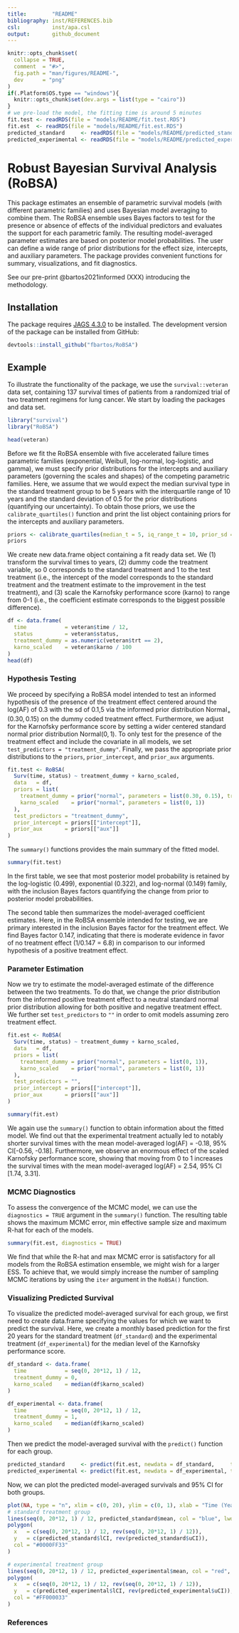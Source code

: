 ```yaml
---
title:        "README"
bibliography: inst/REFERENCES.bib
csl:          inst/apa.csl
output:       github_document
---
```


<!-- README.md is generated from README.Rmd. Please edit that file -->

```r
knitr::opts_chunk$set(
  collapse = TRUE,
  comment  = "#>",
  fig.path = "man/figures/README-",
  dev      = "png"
)
if(.Platform$OS.type == "windows"){
  knitr::opts_chunk$set(dev.args = list(type = "cairo"))
}
# we pre-load the model, the fitting time is around 5 minutes
fit.test <- readRDS(file = "models/README/fit.test.RDS")
fit.est  <- readRDS(file = "models/README/fit.est.RDS")
predicted_standard     <- readRDS(file = "models/README/predicted_standard.RDS")
predicted_experimental <- readRDS(file = "models/README/predicted_experimental.test.RDS")
```


# Robust Bayesian Survival Analysis (RoBSA)

This package estimates an ensemble of parametric survival models (with different parametric families) and uses Bayesian model averaging to combine them. The RoBSA ensemble uses Bayes factors to test for the presence or absence of effects of the individual predictors and evaluates the support for each parametric family. The resulting model-averaged parameter estimates are based on posterior model probabilities. The user can define a wide range of prior distributions for the effect size, intercepts, and auxiliary parameters. The package provides convenient functions for summary, visualizations, and fit diagnostics.

See our pre-print @bartos2021informed (XXX) introducing the methodology.

## Installation

The package requires [JAGS 4.3.0](https://mcmc-jags.sourceforge.io/) to be installed. The development version of the package can be installed from GitHub:

``` r
devtools::install_github("fbartos/RoBSA")
```

## Example

To illustrate the functionality of the package, we use the `survival::veteran` data set, containing 137 survival times of patients from a randomized trial of two treatment regimens for lung cancer. We start by loading the packages and data set.

```r
library("survival")
library("RoBSA")

head(veteran)
```

Before we fit the RoBSA ensemble with five accelerated failure times parametric families (exponential, Weibull, log-normal, log-logistic, and gamma), we must specify prior distributions for the intercepts and auxiliary parameters (governing the scales and shapes) of the competing parametric families. Here, we assume that we would expect the median survival type in the standard treatment group to be 5 years with the interquartile range of 10 years and the standard deviation of 0.5 for the prior distributions (quantifying our uncertainty). To obtain those priors, we use the `calibrate_quartiles()` function and print the list object containing priors for the intercepts and auxiliary parameters.

```r
priors <- calibrate_quartiles(median_t = 5, iq_range_t = 10, prior_sd = 0.5)
priors
```

We create new data.frame object containing a fit ready data set. We (1) transform the survival times to years, (2) dummy code the treatment variable, so 0 corresponds to the standard treatment and 1 to the test treatment (i.e., the intercept of the model corresponds to the standard treatment and the treatment estimate to the improvement in the test treatment), and (3) scale the Karnofsky performance score (karno) to range from 0-1 (i.e., the coefficient estimate corresponds to the biggest possible difference).

```r
df <- data.frame(
  time            = veteran$time / 12,
  status          = veteran$status,
  treatment_dummy = as.numeric(veteran$trt == 2),
  karno_scaled    = veteran$karno / 100 
)
head(df)
```

### Hypothesis Testing 

We proceed by specifying a RoBSA model intended to test an informed hypothesis of the presence of the treatment effect centered around the log(AF) of 0.3 with the sd of 0.1,5 via the informed prior distribution $\text{Normal}_+(0.30, 0.15)$ on the dummy coded treatment effect. Furthermore, we adjust for the Karnofsky performance score by setting a wider centered standard normal prior distribution $\text{Normal}(0, 1)$. To only test for the presence of the treatment effect and include the covariate in all models, we set `test_predictors = "treatment_dummy"`. Finally, we pass the appropriate prior distributions to the `priors`, `prior_intercept`, and `prior_aux` arguments.

```r
fit.test <- RoBSA(
  Surv(time, status) ~ treatment_dummy + karno_scaled,
  data   = df,
  priors = list(
    treatment_dummy = prior("normal", parameters = list(0.30, 0.15), truncation = list(0, Inf)),
    karno_scaled    = prior("normal", parameters = list(0, 1))
  ),
  test_predictors = "treatment_dummy",
  prior_intercept = priors[["intercept"]],
  prior_aux       = priors[["aux"]]
) 
```

The `summary()` functions provides the main summary of the fitted model.

```r
summary(fit.test)
```

In the first table, we see that most posterior model probability is retained by the log-logistic (0.499), exponential (0.322), and log-normal (0.149) family, with the inclusion Bayes factors quantifying the change from prior to posterior model probabilities.

The second table then summarizes the model-averaged coefficient estimates. Here, in the RoBSA ensemble intended for testing, we are primary interested in the inclusion Bayes factor for the treatment effect. We find Bayes factor 0.147, indicating that there is moderate evidence in favor of no treatment effect (1/0.147 = 6.8) in comparison to our informed hypothesis of a positive treatment effect.

### Parameter Estimation

Now we try to estimate the model-averaged estimate of the difference between the two treatments. To do that, we change the prior distribution from the informed positive treatment effect to a neutral standard normal prior distribution allowing for both positive and negative treatment effect. We further set `test_predictors` to `""` in order to omit models assuming zero treatment effect.

```r
fit.est <- RoBSA(
  Surv(time, status) ~ treatment_dummy + karno_scaled,
  data   = df,
  priors = list(
    treatment_dummy = prior("normal", parameters = list(0, 1)),
    karno_scaled    = prior("normal", parameters = list(0, 1))
  ),
  test_predictors = "",
  prior_intercept = priors[["intercept"]],
  prior_aux       = priors[["aux"]]
) 
```

```r
summary(fit.est)
```

We again use the `summary()` function to obtain information about the fitted model. We find out that the experimental treatment actually led to notably shorter survival times with the mean model-averaged log(AF) = -0.18, 95% CI[-0.56, -0.18]. Furthermore, we observe an enormous effect of the scaled Karnofsky performance score, showing that moving from 0 to 1 increases the survival times with the mean model-averaged log(AF) = 2.54, 95% CI [1.74, 3.31].

### MCMC Diagnostics

To assess the convergence of the MCMC model, we can use the `diagnostics = TRUE` argument in the `summary()` function. The resulting table shows the maximum MCMC error, min effective sample size and maximum R-hat for each of the models.

```r
summary(fit.est, diagnostics = TRUE)
```

We find that while the R-hat and max MCMC error is satisfactory for all models from the RoBSA estimation ensemble, we might wish for a larger ESS. To achieve that, we would simply increase the number of sampling MCMC iterations by using the `iter` argument in the `RoBSA()` function.

### Visualizing Predicted Survival

To visualize the predicted model-averaged survival for each group, we first need to create data.frame specifying the values for which we want to predict the survival. Here, we create a monthly based prediction for the first 20 years for the standard treatment (`df_standard`) and the experimental treatment (`df_experimental`) for the median level of the Karnofsky performance score.

```r
df_standard <- data.frame(
  time            = seq(0, 20*12, 1) / 12,
  treatment_dummy = 0,
  karno_scaled    = median(df$karno_scaled)
)

df_experimental <- data.frame(
  time            = seq(0, 20*12, 1) / 12,
  treatment_dummy = 1,
  karno_scaled    = median(df$karno_scaled)
)
```

Then we predict the model-averaged survival with the `predict()` function for each group.

```r
predicted_standard     <- predict(fit.est, newdata = df_standard,     type = "survival")
predicted_experimental <- predict(fit.est, newdata = df_experimental, type = "survival")
```

Now, we can plot the predicted model-averaged survivals and 95% CI for both groups.

```r
plot(NA, type = "n", xlim = c(0, 20), ylim = c(0, 1), xlab = "Time (Years)", ylab = "Survival", las = 1, bty = "n")
# standard treatment group
lines(seq(0, 20*12, 1) / 12, predicted_standard$mean, col = "blue", lwd = 2)
polygon(
  x   = c(seq(0, 20*12, 1) / 12, rev(seq(0, 20*12, 1) / 12)),
  y   = c(predicted_standard$lCI, rev(predicted_standard$uCI)),
  col = "#0000FF33"
)

# experimental treatment group
lines(seq(0, 20*12, 1) / 12, predicted_experimental$mean, col = "red", lwd = 2)
polygon(
  x   = c(seq(0, 20*12, 1) / 12, rev(seq(0, 20*12, 1) / 12)),
  y   = c(predicted_experimental$lCI, rev(predicted_experimental$uCI)),
  col = "#FF000033"
)
```


### References
